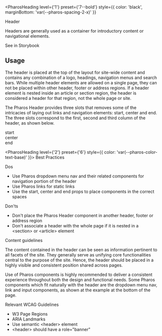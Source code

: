 <PharosHeading
  level={'1'}
  preset={'7--bold'}
  style={{ color: 'black', marginBottom: 'var(--pharos-spacing-2-x)' }}
>
  Header
</PharosHeading>

<div style={{ marginBottom: 'var(--pharos-spacing-5-x)' }}>
  <p style={{ fontSize: 'var(--pharos-type-scale-6)', lineHeight: '2rem' }}>
    Headers are generally used as a container for introductory content or navigational elements.
  </p>
  <PharosLink href="#" target="_blank">
    See in Storybook
  </PharosLink>
</div>

## Usage

<div style={{ marginBottom: 'var(--pharos-spacing-3-x)' }}>
  <p>
    The header is placed at the top of the layout for site-wide content and contains any combination
    of a logo, headings, navigation menus and search bars. While multiple header elements are
    allowed on a single page, they can not be placed within other header, footer or address regions.
    If a header element is nested inside an article or section region, the header is considered a
    header for that region, not the whole page or site.
  </p>
  <p>
    The Pharos Header provides three slots that removes some of the intricacies of laying out links
    and navigation elements: start, center and end. The three slots correspond to the first, second
    and third column of the header, as shown below.
  </p>
</div>

<div style={{ marginBottom: 'var(--pharos-spacing-3-x)' }}>
  <PharosHeader>
    <div slot="start">start</div>
    <div slot="center">center</div>
    <div slot="end">end</div>
  </PharosHeader>
</div>

<PharosHeading level={'2'} preset={'6'} style={{ color: 'var(--pharos-color-text-base)' }}>
  Best Practices
</PharosHeading>

<div style={{ marginBottom: 'var(--pharos-spacing-5-x)' }}>
  <div style={{ marginBottom: 'var(--pharos-spacing-3-x)' }}>
    <PharosHeading level={'3'} preset={'2'}>
      Dos
    </PharosHeading>
    <ul>
      <li>
        Use Pharos dropdown menu nav and their related components for navigation portion of the
        header
      </li>
      <li>Use Pharos links for static links</li>
      <li>Use the start, center and end props to place components in the correct spaces</li>
    </ul>
  </div>
  <div>
    <PharosHeading level={'3'} preset={'2'}>
      Don'ts
    </PharosHeading>
    <ul>
      <li>Don't place the Pharos Header component in another header, footer or address region</li>
      <li>
        Don't associate a header with the whole page if it is nested in a &lt;section&gt; or
        &lt;article&gt; element
      </li>
    </ul>
  </div>
</div>

<div style={{ marginBottom: 'var(--pharos-spacing-3-x)' }}>
  <PharosHeading level={'2'} preset={'6'} style={{ marginBottom: 'var(--pharos-spacing-1-x)' }}>
    Content guidelines
  </PharosHeading>
  <p>
    The content contained in the header can be seen as information pertinent to all facets of the
    site. They generally serve as unifying core functionalities central to the purpose of the site.
    Hence, the header should be placed in a highly visible and consistent position shared across
    pages.
  </p>
  <p>
    Use of Pharos components is highly recommended to deliver a consistent experience throughout
    both the design and functional needs. Some Pharos components which fit naturally with the header
    are the dropdown menu nav, link and input components, as shown at the example at the bottom of
    the page.
  </p>
</div>

<div style={{ marginBottom: 'var(--pharos-spacing-5-x)' }}>
  <PharosHeading level={'3'} preset={'2'}>
    Relevant WCAG Guidelines
  </PharosHeading>
  <ul style={{ marginBottom: 'var(--pharos-spacing-1-x)' }}>
    <li>
      <PharosLink href="https://www.w3.org/WAI/tutorials/page-structure/regions/">
        W3 Page Regions
      </PharosLink>
    </li>
    <li>
      <PharosLink href="w3.org/TR/wai-aria-practices/examples/landmarks/HTML5.html">
        ARIA Landmarks
      </PharosLink>
    </li>
    <li>Use semantic &lt;header&gt; element</li>
    <li>&lt;header&gt; should have a role="banner"</li>
  </ul>
</div>
